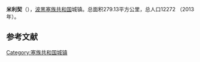 {{Infobox settlement
| name                    = 米利契
| native_name             = {{lang|sr|Милићи}}<br>Milići
| settlement_type         = 市镇
| image_skyline           = 
| imagesize               = 
| image_caption           = 
| image_flag              = 
| flag_size               = 
| image_shield            = 
| shield_size             = 
| pushpin_map             = Bosnia
| pushpin_label_position  = 
| pushpin_map_caption     = 在波黑的位置
| latd  =44 |latm  =9  |lats  = |latNS  = N 
| longd =19   |longm =5 |longs = |longEW = E 
| coordinates_type        = region:ES_type:city
| coordinates_display     = inline,title
| image_map               = Milići municipality.svg
| map_caption             = 在波黑的位置
| subdivision_type        = 国家
| subdivision_name        = 波黑
| subdivision_type1       = [[波斯尼亚和黑塞哥维那政区|政治实体]]
| subdivision_name1       = [[塞族共和国|塞族共和国]]
| area_total_km2          = 279.13
| elevation_m             = 
| population_total        = 12272
| population_as_of        = 2013年
| population_density_km2  = auto
| timezone1               = [[欧洲中部时间|CET]]
| utc_offset1             = +1
| timezone1_DST           = [[欧洲中部夏令时间|CEST]]
| utc_offset1_DST         = +2
| postal_code_type        = 邮编
| postal_code             = 
| footnotes               = 
}}
'''米利契'''（{{lang-sr|Милићи}}），[[波黑|波黑]][[塞族共和国|塞族共和国]]城镇。总面积279.13平方公里，总人口12272 （2013年）。

==参考文献==
{{reflist}}

[[Category:塞族共和国城镇|Category:塞族共和国城镇]]